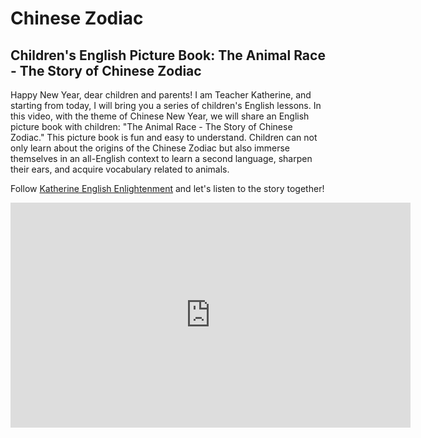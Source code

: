 # Chinese Zodiac

## Children's English Picture Book: The Animal Race - The Story of Chinese Zodiac

Happy New Year, dear children and parents!
I am Teacher Katherine, and starting from today, I will bring you a series of children's English lessons.
In this video, with the theme of Chinese New Year, we will share an English picture book with children: "The Animal Race - The Story of Chinese Zodiac." This picture book is fun and easy to understand. Children can not only learn about the origins of the Chinese Zodiac but also immerse themselves in an all-English context to learn a second language, sharpen their ears, and acquire vocabulary related to animals.

Follow [Katherine English Enlightenment](https://space.bilibili.com/20797715) and let's listen to the story together!

<iframe
  src="https://player.bilibili.com/player.html?bvid=BV1p3411o7XQ&cid=1&page=1"
  scrolling="no"
  border="0"
  frameborder="no"
  framespacing="0"
  allowfullscreen="true"
  width="640"
  height="360"
></iframe>
